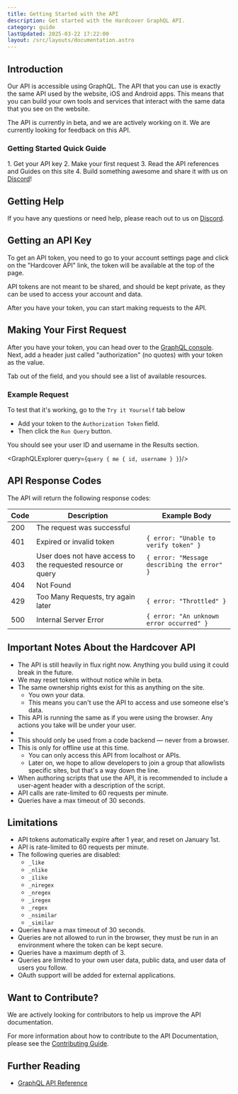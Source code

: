 ```yaml
---
title: Getting Started with the API
description: Get started with the Hardcover GraphQL API.
category: guide
lastUpdated: 2025-03-22 17:22:00
layout: /src/layouts/documentation.astro
---
```



## Introduction
Our API is accessible using GraphQL. The API that you can use is exactly the same API used by the website, iOS and Android apps.
This means that you can build your own tools and services that interact with the same data that you see on the website.

The API is currently in beta, and we are actively working on it.
We are currently looking for feedback on this API.

### Getting Started Quick Guide
<Steps>
    1. Get your API key
    2. Make your first request
    3. Read the API references and Guides on this site
    4. Build something awesome and share it with us on <a href={URLS.DISCORD} target="_blank" rel="noreferrer noopener">Discord</a>!
</Steps>

## Getting Help
If you have any questions or need help, please reach out to us on <a href={URLS.DISCORD} target="_blank" rel="noreferrer noopener">Discord</a>.

## Getting an API Key
To get an API token, you need to go to your account settings page and click on the "Hardcover API" link,
the token will be available at the top of the page.

API tokens are not meant to be shared, and should be kept private, as they can be used to access your account and data.

After you have your token, you can start making requests to the API.

## Making Your First Request
After you have your token, you can head over to the [GraphQL console](https://cloud.hasura.io/public/graphiql?endpoint=https://api.hardcover.app/v1/graphql).
Next, add a header just called "authorization" (no quotes) with your token as the value.

Tab out of the field, and you should see a list of available resources.

### Example Request
To test that it's working, go to the `Try it Yourself` tab below
- Add your token to the `Authorization Token` field.
- Then click the `Run Query` button.

You should see your user ID and username in the Results section.

<GraphQLExplorer query={`
query {
    me {
        id,
        username
    }
}
`}/>

## API Response Codes
The API will return the following response codes:

| Code | Description                                                  | Example Body                                |
|------|--------------------------------------------------------------|---------------------------------------------|
| 200  | The request was successful                                   |                                             |
| 401  | Expired or invalid token                                     | `{ error: "Unable to verify token" }`       |
| 403  | User does not have access to the requested resource or query | `{ error: "Message describing the error" }` |
| 404  | Not Found                                                    |                                             |
| 429  | Too Many Requests, try again later                           | `{ error: "Throttled" }`                    |
| 500  | Internal Server Error                                        | `{ error: "An unknown error occurred" }`    |

## Important Notes About the Hardcover API
- The API is still heavily in flux right now. Anything you build using it could break in the future.
- We may reset tokens without notice while in beta.
- The same ownership rights exist for this as anything on the site.
    - You own your data.
    - This means you can't use the API to access and use someone else's data.
- This API is running the same as if you were using the browser. Any actions you take will be under your user.
- <Badge text="Don't share your token! Someone could delete your account with it." variant="danger" />
- This should only be used from a code backend — never from a browser.
- This is only for offline use at this time.
    - You can only access this API from localhost or APIs.
    - Later on, we hope to allow developers to join a group that allowlists specific sites, but that's a way down the line.
- <Badge text="Recommendation" variant="note" /> When authoring scripts that use the API, it is recommended to include a user-agent header with a description of the script.
- API calls are rate-limited to 60 requests per minute.
- Queries have a max timeout of 30 seconds.

## Limitations
- API tokens automatically expire after 1 year, and reset on January 1st.
- API is rate-limited to 60 requests per minute.
- The following queries are disabled:
    - `_like`
    - `_nlike`
    - `_ilike`
    - `_niregex`
    - `_nregex`
    - `_iregex`
    - `_regex`
    - `_nsimilar`
    - `_similar`
- Queries have a max timeout of 30 seconds.
- Queries are not allowed to run in the browser, they must be run in an environment where the token can be kept secure.
- <Badge text="2025" variant="note" /> Queries have a maximum depth of 3.
- <Badge text="2025" variant="note" /> Queries are limited to your own user data, public data, and user data of users you follow.
- <Badge text="2025" variant="note" /> OAuth support will be added for external applications.

## Want to Contribute?
We are actively looking for contributors to help us improve the API documentation.

For more information about how to contribute to the API Documentation, please see the [Contributing Guide](/contributing/api-docs).

## Further Reading
- [GraphQL API Reference](https://graphql.org/learn/)
